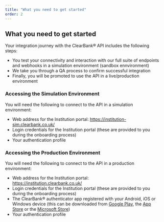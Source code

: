 ```yaml
---
title: "What you need to get started"
order: 2
---
```


## What you need to get started

Your integration journey with the ClearBank® API includes the following steps:

- You test your connectivity and interaction with our full suite of endpoints and webhooks in a simulation environment (sandbox ennvironment)
- We take you through a QA process to confirm successful integration
- Finally, you will be promoted to use the API in a live/production environment

### Accessing the Simulation Environment

You will need the following to connect to the API in a simulation environment:

- Web address for the Institution portal: https://institution-sim.clearbank.co.uk/
- Login credentials for the Institution portal (these are provided to you during the onboarding process)
- Your authentication profile

### Accessing the Production Environment

You will need the following to connect to the API in a production environment:

- Web address for the Institution portal: https://institution.clearbank.co.uk/
- Login credentials for the Institution portal (these are provided to you during the onboarding process)
- The ClearBank® authenticator app registered with your Android, iOS or Windows device (this can be downloaded from [Google Play](https://play.google.com/store/apps/details?id=com.clearbank.authenticator&hl=en_GB), the [App Store](https://apps.apple.com/gb/app/clearbank-authenticator/id1250455796) or the [Microsoft Store](https://www.microsoft.com/en-us/p/clearbank-authenticator/9ngtxczk15j2?activetab=pivot:overviewtab))
- Your authentication profile
